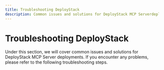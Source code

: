 ```yaml
---
title: Troubleshooting DeployStack
description: Common issues and solutions for DeployStack MCP Serverdeployments
---
```


# Troubleshooting DeployStack

Under this section, we will cover common issues and solutions for DeployStack MCP Server deployments. If you encounter any problems, please refer to the following troubleshooting steps.